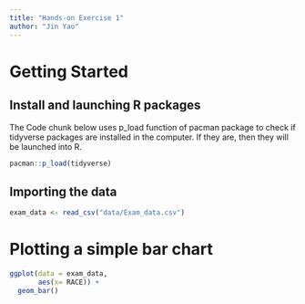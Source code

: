 ```yaml
---
title: "Hands-on Exercise 1"
author: "Jin Yao"
---
```


# Getting Started

## Install and launching R packages

The Code chunk below uses p_load function of pacman package to check if tidyverse packages are installed in the computer. If they are, then they will be launched into R.

```r
pacman::p_load(tidyverse)
```

## Importing the data

```r
exam_data <- read_csv("data/Exam_data.csv")

```

# Plotting a simple bar chart

```r
ggplot(data = exam_data, 
       aes(x= RACE)) + 
  geom_bar()
```

